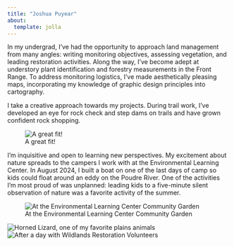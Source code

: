 ```yaml
---
title: "Joshua Puyear"
about:
  template: jolla
---
```



In my undergrad, I’ve had the opportunity to approach land management from many angles: writing monitoring objectives, assessing vegetation, and leading restoration activities. Along the way, I’ve become adept at understory plant identification and forestry measurements in the Front Range. To address monitoring logistics, I’ve made aesthetically pleasing maps, incorporating my knowledge of graphic design principles into cartography.


I take a creative approach towards my projects. During trail work, I’ve developed an eye for rock check and step dams on trails and have grown confident rock shopping.


![A great fit!](imgs/rock.jpg)


I’m inquisitive and open to learning new perspectives. My excitement about nature spreads to the campers I work with at the Environmental Learning Center. In August 2024, I built a boat on one of the last days of camp so kids could float around an eddy on the Poudre River. One of the activities I’m most proud of was unplanned: leading kids to a five-minute silent observation of nature was a favorite activity of the summer.

![At the Environmental Learning Center Community Garden](imgs/elc-zucchini.jpg)


![Horned Lizard, one of my favorite plains animals](imgs/soapstone-toad.jpg)
![After a day with Wildlands Restoration Volunteers](imgs/wrv-kaw.jpg)

